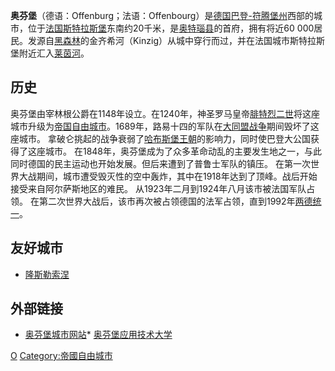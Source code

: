 {{德国城市
| 市徽图 = Image:DEU Offenburg COA.svg
| 在德国内的位置图 = Image:Offenburg in Germany.png
| 所属联邦州 = 巴登-符腾堡州
| 所属行政区 = 弗赖堡行政区
| 所属县 = 奥特瑙县
| 坐标纬度 = 48
| 坐标纬度分 = 28
| 坐标经度 = 7
| 坐标经度分 = 56
| 海拔高度 = 163
| 面积 = 78.39
| 人口 = 58,811
| 统计时间 = 2006年12月31日
| 人口密度 = 750
| 邮政编码 = 77601-77656
| 电话区号 = 0781
| 汽车牌号 = OG
| 政府地址 = Hauptstraße 90<br />77652 Offenburg
| 政府网站 = www.offenburg.de
|}}

'''奥芬堡'''（德语：Offenburg；法语：Offenbourg）是[[德国|德国]][[巴登-符腾堡州|巴登-符腾堡州]]西部的城市，位于[[法国|法国]][[斯特拉斯堡|斯特拉斯堡]]东南约20千米，是[[奥特瑙县|奥特瑙县]]的首府，拥有将近60 000居民。发源自[[黑森林|黑森林]]的金齐希河（Kinzig）从城中穿行而过，并在法国城市斯特拉斯堡附近汇入[[莱茵河|莱茵河]]。

==历史==
奥芬堡由宰林根公爵在1148年设立。在1240年，神圣罗马皇帝[[腓特烈二世|腓特烈二世]]将这座城市升级为[[帝国自由城市|帝国自由城市]]。1689年，路易十四的军队在[[大同盟战争|大同盟战争]]期间毁坏了这座城市。
拿破仑挑起的战争衰弱了[[哈布斯堡王朝|哈布斯堡王朝]]的影响力，同时使巴登大公国获得了这座城市。
在1848年，奥芬堡成为了众多革命动乱的主要发生地之一，与此同时德国的民主运动也开始发展。但后来遭到了普鲁士军队的镇压。
在第一次世界大战期间，城市遭受毁灭性的空中轰炸，其中在1918年达到了顶峰。战后开始接受来自阿尔萨斯地区的难民。
从1923年二月到1924年八月该市被法国军队占领。
在第二次世界大战后，该市再次被占领德国的法军占领，直到1992年[[两德统一|两德统一]]。

==友好城市==
* {{FRA}} [[隆斯勒索涅|隆斯勒索涅]]
== 外部链接 ==
{{Commonscat|Offenburg|奥芬堡}}
* [https://web.archive.org/web/20190522175556/https://www.offenburg.de/ 奥芬堡城市网站]* [http://www.fh-offenburg.de 奥芬堡应用技术大学]{{Wayback|url=https://www.offenburg.de/ |date=20190522175556 }}

{{Authority control}}
[[Category:巴登-符腾堡州市镇|O]]
[[Category:帝國自由城市|Category:帝國自由城市]]